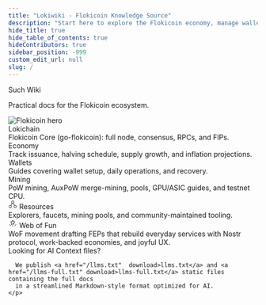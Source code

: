 ```yaml
---
title: "Lokiwiki - Flokicoin Knowledge Source"
description: "Start here to explore the Flokicoin economy, manage wallet, and mining stack."
hide_title: true
hide_table_of_contents: true
hideContributors: true
sidebar_position: -999
custom_edit_url: null
slug: /
---
```



<div className="container" style={{paddingTop: '0.75rem', paddingBottom: '0.75rem'}}>
  <div className="text--center">
    <Heading as="h1" style={{marginBottom: '0.25rem'}}>Such Wiki</Heading>
    <p className="hero__subtitle">Practical docs for the Flokicoin ecosystem.</p>
    <div style={{marginTop: '1rem'}}>
      <img
        src={heroImage.src ?? heroImage} loading="eager"
        alt="Flokicoin hero"
        style={{maxWidth: '960px', width: '100%', height: 'auto', borderRadius: '8px', boxShadow: '0 2px 10px rgba(0,0,0,0.15)'}}
      />
    </div>
  </div>
</div>

<div className="container" style={{marginTop: '1.5rem'}}>
  <div className="row">
    <div className="col col--4 margin-bottom--lg" style={{display: 'flex'}}>
      <Link className="card card--link" to="/lokichain">
        <div className="card__header"><Heading as="h3">Lokichain</Heading></div>
        <div className="card__body" style={{flex: '1 1 auto'}}>
          Flokicoin Core (go-flokicoin): full node, consensus, RPCs, and FIPs.
        </div>
      </Link>
    </div>
    <div className="col col--4 margin-bottom--lg" style={{display: 'flex'}}>
      <Link className="card card--link" to="/economy">
        <div className="card__header"><Heading as="h3">Economy</Heading></div>
        <div className="card__body" style={{flex: '1 1 auto'}}>
          Track issuance, halving schedule, supply growth, and inflation projections.
        </div>
      </Link>
    </div>
    <div className="col col--4 margin-bottom--lg" style={{display: 'flex'}}>
      <Link className="card card--link" to="/wallets/twallet">
        <div className="card__header"><Heading as="h3">Wallets</Heading></div>
        <div className="card__body" style={{flex: '1 1 auto'}}>
          Guides covering wallet setup, daily operations, and recovery.
        </div>
      </Link>
    </div>
    <div className="col col--4 margin-bottom--lg" style={{display: 'flex'}}>
      <Link className="card card--link" to="/mining">
        <div className="card__header"><Heading as="h3">Mining</Heading></div>
        <div className="card__body" style={{flex: '1 1 auto'}}>
          PoW mining, AuxPoW merge-mining, pools, GPU/ASIC guides, and testnet CPU.
        </div>
      </Link>
    </div>
    <div className="col col--4 margin-bottom--lg" style={{display: 'flex'}}>
      <Link className="card card--link" to="/resources">
        <div className="card__header">
          <Heading as="h3">
            <span className="home-icon home-icon--resources" aria-hidden="true">
              <svg xmlns="http://www.w3.org/2000/svg" width="18" height="18" viewBox="0 0 18 18">
                <g fill="none" stroke="currentColor" strokeWidth="1.6" strokeLinecap="round" strokeLinejoin="round">
                  <circle cx="9" cy="3.5" r="2.5" />
                  <circle cx="4" cy="12.5" r="2.5" />
                  <circle cx="14" cy="12.5" r="2.5" />
                  <path d="M7.75 4.9 5.3 11.1M10.25 4.9 12.7 11.1" />
                </g>
              </svg>
            </span>
            <span>Resources</span>
          </Heading>
        </div>
        <div className="card__body" style={{flex: '1 1 auto'}}>
          Explorers, faucets, mining pools, and community-maintained tooling.
        </div>
      </Link>
    </div>
    <div className="col col--4 margin-bottom--lg" style={{display: 'flex'}}>
      <Link className="card card--link" to="/wof">
        <div className="card__header">
          <Heading as="h3">
            <span className="home-icon home-icon--wof" aria-hidden="true">
              <svg xmlns="http://www.w3.org/2000/svg" width="18" height="18" viewBox="0 0 18 18">
                <g fill="none" stroke="currentColor" strokeWidth="1.6" strokeLinecap="round" strokeLinejoin="round">
                  <path d="M9 2.2 10.3 5l3 .22-2.3 2.02.7 2.93L9 9.82l-2.7 1.35.7-2.93L4.7 5.22 7.7 5z" />
                  <path d="M12.8 13.4c1.2-.56 2.2-1.52 2.7-2.82M2.5 10.6c.5 1.3 1.5 2.26 2.7 2.82M9 14.8v-2.3" />
                </g>
              </svg>
            </span>
            <span>Web of Fun</span>
          </Heading>
        </div>
        <div className="card__body" style={{flex: '1 1 auto'}}>
          WoF movement drafting FEPs that rebuild everyday services with Nostr protocol, work-backed economies, and joyful UX.
        </div>
      </Link>
    </div>
  </div>
</div>


<section className="resources-footer">
  <div className="container" style={{textAlign: 'center'}}>
    <Heading as="h2">Looking for AI Context files?</Heading>
    <p>
    

      We publish <a href="/llms.txt"  download>llms.txt</a> and <a href="/llms-full.txt" download>llms-full.txt</a> static files containing the full docs
      in a streamlined Markdown-style format optimized for AI.
    </p>
  </div>
</section>
